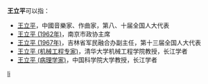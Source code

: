 '''王立平'''可以指：
* [[王立平|王立平]]，中國音樂家、作曲家，第八、十届全国人大代表 
* [[王立平_(1962年)|王立平 (1962年)]]，南京市政协主席
* [[王立平_(1967年)|王立平 (1967年)]]，吉林省军民融合办副主任，第十三届全国人大代表
* [[王立平_(机械工程专家)|王立平 (机械工程专家)]]，清华大学机械工程学院教授，长江学者
* [[王立平_(病理学家)|王立平 (病理学家)]]，中国科学院大学教授，长江学者

{{disambig}}

[[Category:三字王姓人名消歧义|li]]